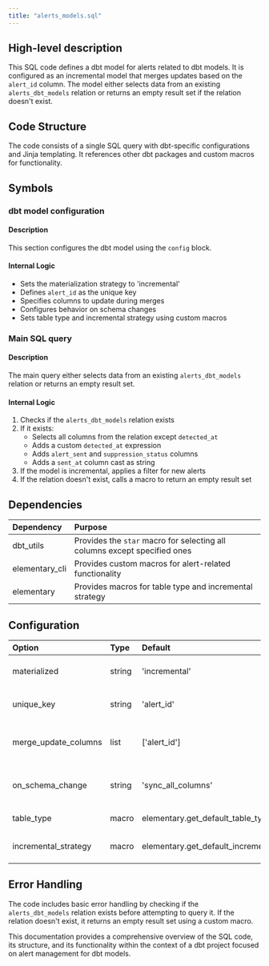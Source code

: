 ```yaml
---
title: "alerts_models.sql"
---
```


## High-level description
This SQL code defines a dbt model for alerts related to dbt models. It is configured as an incremental model that merges updates based on the `alert_id` column. The model either selects data from an existing `alerts_dbt_models` relation or returns an empty result set if the relation doesn't exist.

## Code Structure
The code consists of a single SQL query with dbt-specific configurations and Jinja templating. It references other dbt packages and custom macros for functionality.

## Symbols

### dbt model configuration
#### Description
This section configures the dbt model using the `config` block.

#### Internal Logic
- Sets the materialization strategy to 'incremental'
- Defines `alert_id` as the unique key
- Specifies columns to update during merges
- Configures behavior on schema changes
- Sets table type and incremental strategy using custom macros

### Main SQL query
#### Description
The main query either selects data from an existing `alerts_dbt_models` relation or returns an empty result set.

#### Internal Logic
1. Checks if the `alerts_dbt_models` relation exists
2. If it exists:
   - Selects all columns from the relation except `detected_at`
   - Adds a custom `detected_at` expression
   - Adds `alert_sent` and `suppression_status` columns
   - Adds a `sent_at` column cast as string
3. If the model is incremental, applies a filter for new alerts
4. If the relation doesn't exist, calls a macro to return an empty result set

## Dependencies
| Dependency | Purpose |
|:-----------|:--------|
| dbt_utils | Provides the `star` macro for selecting all columns except specified ones |
| elementary_cli | Provides custom macros for alert-related functionality |
| elementary | Provides macros for table type and incremental strategy |

## Configuration
| Option | Type | Default | Description |
|:-------|:-----|:--------|:------------|
| materialized | string | 'incremental' | Sets the materialization strategy |
| unique_key | string | 'alert_id' | Defines the unique key for the model |
| merge_update_columns | list | ['alert_id'] | Specifies columns to update during merges |
| on_schema_change | string | 'sync_all_columns' | Configures behavior on schema changes |
| table_type | macro | elementary.get_default_table_type() | Sets the table type |
| incremental_strategy | macro | elementary.get_default_incremental_strategy() | Sets the incremental strategy |

## Error Handling
The code includes basic error handling by checking if the `alerts_dbt_models` relation exists before attempting to query it. If the relation doesn't exist, it returns an empty result set using a custom macro.

This documentation provides a comprehensive overview of the SQL code, its structure, and its functionality within the context of a dbt project focused on alert management for dbt models.